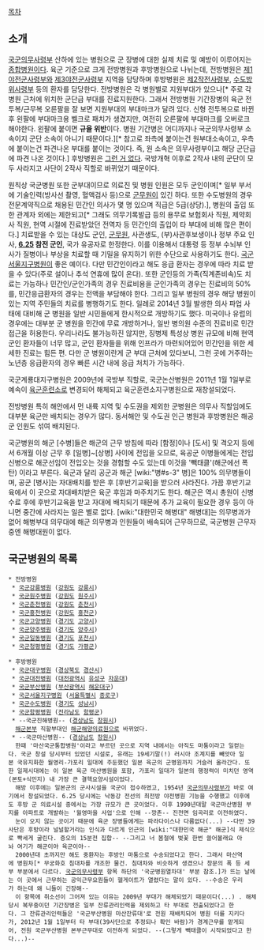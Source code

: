[[목차]]
== 소개 ==
[[국군의무사령부]] 산하에 있는 병원으로 군 장병에 대한 실제 치료 및 예방이 이루어지는 [[종합병원]]이다. 육군 기준으로 크게 전방병원과 후방병원으로 나뉘는데, 전방병원은 [[제1야전군사령부]]와 [[제3야전군사령부]] 지역을 담당하며 후방병원은 [[제2작전사령부]], [[수도방위사령부]] 등의 환자를 담당한다. 전방병원은 각 병원별로 지원부대가 있으나[* 주로 각 병원 근처에 위치한 군단급 부대를 진료지원한다. 그래서 전방병원 기간장병의 육군 전투복/근무복 오른팔을 잘 보면 지원부대의 부대마크가 달려 있다. 신형 전투복으로 바뀐 후 왼팔에 부대마크용 벨크로 패치가 생겼지만, 여전히 오른팔에 부대마크를 오버로크 해야한다. 왼팔에 붙이면 '''규율 위반'''이다. 병원 기간병은 어디까지나 국군의무사령부 소속이지 군단 소속이 아니기 때문이다.][* 참고로 좌측에 붙이는건 원부대소속이고, 우측에 붙이는건 파견나온 부대를 붙이는 것이다. 즉, 원 소속은 의무사령부이고 해당 군단급에 파견 나온 것이다.] 후방병원은 [[그런 거 없다]]. 국방개혁 이후로 2작사 내의 군단이 모두 사라지고 사단이 2작사 직할로 바뀌었기 때문이다.

원칙상 국군병원 또한 군부대이므로 의료진 및 병원 인원은 모두 군인이며[* 일부 부서에 기술인력(방사선 촬영, 혈액검사 등)으로 [[군무원]]이 있긴 하다. 또한 수도병원의 경우 전문계약직으로 채용된 민간인 의사가 몇 명 있으며 직급은 5급(상당).], 병원의 출입 또한 관계자 외에는 제한되고[* 그래도 의무기록발급 등의 용무로 보험회사 직원, 제약회사 직원, 현역 시절에 진료받았던 전역자 등 민간인의 출입이 타 부대에 비해 많은 편이다.] 치료받을 수 있는 대상도 군인, [[군무원]], 사관생도, (부)사관후보생이나 정부 주요 인사, '''[[6.25]] 참전 군인''', 국가 유공자로 한정한다.  이를 이용해서 대통령 등 정부 수뇌부 인사가 질병이나 부상을 치료할 때 기밀을 유지하기 위한 수단으로 사용하기도 한다. [[국군서울지구병원]]이 좋은 예이다.
다만 민간인이라고 해도 응급 환자는 경우에 따라 치료 받을 수 있다(주로 설이나 추석 연휴에 많이 온다). 또한 군인등의 가족(직계존비속)도 치료는 가능하나 민간인/군인가족의 경우 진료비용을 군인가족의 경우는 진료비의 50%를, 민간응급환자의 경우는 전액을 부담해야 한다. 그리고 일부 병원의 경우 해당 병원이 있는 지역 주민들의 치료를 병행하기도 한다. 일례로 2014년 3월 발생한 의사 파업 사태에 대비해 군 병원을 일반 시민들에게 한시적으로 개방하기도 했다.
미국이나 유럽의 경우에는 대부분 군 병원을 민간에 무료 개방하거나, 일반 병의원 수준의 진료비로 민간 접근을 허용한다. 우리나라도 불가능하진 않지만, 징병제 특성상 병원 규모에 비해 현역 군인 환자들이 너무 많고, 군인 환자들을 위해 인프라가 마련되어있어 민간인을 위한 세세한 진료는 힘든 편. 다만 군 병원이란게 군 부대 근처에 있다보니, 그런 곳에 거주하는 노년층 응급환자의 경우 빠른 시간 내에 응급 처치가 가능하다.

국군계룡대지구병원은 2009년에 국방부 직할로, 국군논산병원은 2011년 1월 1일부로 예속이 [[육군훈련소]]로 변경되어 해체되고 육군훈련소지구병원으로 재창설되었다.


전방병원 특히 해안에서 먼 내륙 지역 및 수도권을 제외한 군병원은 의무사 직할임에도 대부분 육군만 배치되는 경우가 많다. 동서해안 및 수도권 인근 병원과 후방병원은 해공군 인원도 섞여 배치된다.

국군병원의 해군 [수병]들은 해군의 근무 방침에 따라 [함정]이나 [도서] 및 격오지 등에서 6개월 이상 근무 후 [일병]~[상병] 사이에 전입을 오므로, 육공군 이병들에게는 전입신병으로 해군선임이 전입오는 것을 경험할 수도 있는데 이것을 '빽태클'(해군에선 폭탄) 이라고 부른다. 육군과 달리 공군과 해군 [wiki:"병#s-3" 병]은 100% 의무병들이며, 공군 [병사]는 자대배치를 받은 후 [후반기교육]을 받으러 사라진다. 가끔 후반기교육에서 이 곳으로 자대배치받은 육군 후임과 마주치기도 한다. 해군은 역시 총원이 신병 수료 후에 후반기교육을 받고 자대에 배치되기 때문에 추가 교육이 필요한 경우 등이 아니면 중간에 사라지는 일은 별로 없다. [wiki:"대한민국 해병대" 해병대]는 의무병과가 없어 해병부대 의무대에 해군 의무병과 인원들이 배속되어 근무하므로, 국군병원 근무자 중엔 해병대원이 없다.

== 국군병원의 목록 ==
 * 전방병원
  * [[국군강릉병원]] ([[강원도]] [[강릉시]])
  * [[국군원주병원]] ([[강원도]] [[원주시]])
  * [[국군춘천병원]] ([[강원도]] [[춘천시]])
  * [[국군홍천병원]] ([[강원도]] [[홍천군]]) 
  * [[국군고양병원]] ([[경기도]] [[고양시]])
  * [[국군양주병원]] ([[경기도]] [[양주시]])
  * [[국군일동병원]] ([[경기도]] [[포천시]])
  * [[국군청평병원]] ([[경기도]] [[가평군]])

 * 후방병원
  * [[국군대구병원]] ([[경상북도]] [[경산시]])
  * [[국군대전병원]] ([[대전광역시]] [[유성구]] [[자운대]])
  * [[국군부산병원]] ([[부산광역시]] [[해운대구]])
  * [[국군서울지구병원]] ([[서울특별시]] [[종로구]])
  * [[국군수도병원]] ([[경기도]] [[성남시]])
  * [[국군함평병원]] ([[전라남도]] [[함평군]])
  * --국군진해병원-- ([[경상남도]] [[창원시]])
   [[해군본부]] 직할부대인 [[해군해양의료원]]으로 바뀌었다. 
  * --국군마산병원-- ([[경상남도]] [[창원시]]) 
   한때 '마산국군통합병원'이라고 부르던 곳으로 지역 내에서는 아직도 마통이라고 일컫는다. 국군 창설 당시부터 있었던 시설로, 유래는 19세기말(!) 러시아 조계지를 빼앗아 일본 국유지화한 월영리-가포리 일대에 주둔했던 일본 육군의 군병원까지 거슬러 올라간다. 또한 일제시대에는 이 일본 육군 마산병원을 포함, 가포리 일대가 일본의 행정력이 미치던 영역(본토+식민지) 내 가장 큰 결핵요양시설이었다.
   해방 이후에는 일본군의 군사시설을 국군이 접수하였고, 1954년 [[국군의무사령부]]가 바로 여기에서 창설되었다. 6.25 당시에는 낙동강 전선의 최전방 야전병원 기능을 수행했고 이후에도 후방 군 의료시설 중에서는 가장 규모가 큰 곳이었다. 이후 1990년대말 국군마산병원 부지를 아파트로 개발하는 '월영마을 사업'으로 인해 --깡촌-- 진전면 임곡리로 이전하였다.
   눈이 오지 않는 곳이기 때문에 육군 장병들에게는 파라다이스나 다름없다(...) --다만 39사단은 후방이라 널널할거라는 인식과 다르게 인근의 [wiki:"대한민국 해군" 해군]식 제식으로 빡세게 굴린다. 증오의 15분전 집합-- --그리고 너 봄철에 벚꽃 한번 쓸어볼래요 아놔 여기가 해군이야 육군이야--
   2000년대 초까지만 해도 중환자는 후방인 마통으로 수송되었다고 한다. 그래서 마산역에 병원차[* 무궁화호 침대차를 개조한 물건. 침대차와 비슷하게 생겼으나 창문의 폭 등 세부 부분에서 다르다. [[국군의무사령부]] 항목 하단의 '국군병원열차대' 부분 참조.]가 뜨는 날에는 이 곳에서 근무하는 공익근무요원들이 헬게이트가 열렸다는 말이 있다. --수송은 우리가 하는데 왜 니들이 긴장해--
   이 항목에 취소선이 그어져 있는 이유는 2009년 부대가 해체되었기 때문이다(...) . 해체당시 복무중이던 기간장병은 일부 잔류관리인력을 제외하고 타 부대로 전출되었다고 한다. 그 잔류관리인력들은 '국군부산병원 마산잔류대'로 전원 재배치되어 병원 터를 지키다가, 2012년 1월 1일부터 타 부대(39사단으로 추정되나 확인 바람)가 경계근무를 맡게되어, 전원 국군부산병원 본부근무대로 이전하게 되었다. --(그렇게 빽태클이 시작되었다고 한다...)--
